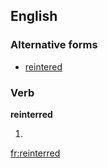 ==English==

===Alternative forms===
* [[reintered]] {{i|rare}}

===Verb===
'''reinterred'''

# {{past of|[[reinter]]}}

[[fr:reinterred]]